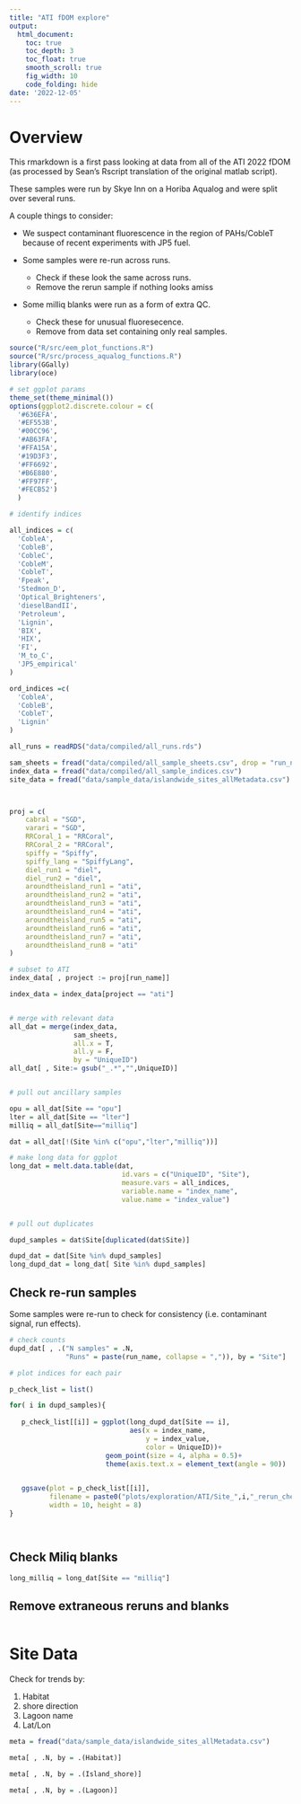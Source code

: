 ```yaml
---
title: "ATI fDOM explore"
output: 
  html_document:
    toc: true
    toc_depth: 3
    toc_float: true
    smooth_scroll: true 
    fig_width: 10
    code_folding: hide  
date: '2022-12-05'
---
```

# Overview

This rmarkdown is a first pass looking at data from all of the ATI 2022 fDOM (as processed by Sean's Rscript translation of the original matlab script).

These samples were run by Skye Inn on a Horiba Aqualog and were split over several runs.

A couple things to consider:

- We suspect contaminant fluorescence in the region of PAHs/CobleT because of recent experiments with JP5 fuel.  

- Some samples were re-run across runs.
    - Check if these look the same across runs.
    - Remove the rerun sample if nothing looks amiss
    
- Some milliq blanks were run as a form of extra QC.
    - Check these for unusual fluoresecence.
    - Remove from data set containing only real samples.


  
```r
source("R/src/eem_plot_functions.R")
source("R/src/process_aqualog_functions.R")
library(GGally)
library(oce)

# set ggplot params
theme_set(theme_minimal())
options(ggplot2.discrete.colour = c(
  '#636EFA',
  '#EF553B',
  '#00CC96',
  '#AB63FA',
  '#FFA15A',
  '#19D3F3',
  '#FF6692',
  '#B6E880',
  '#FF97FF',
  '#FECB52')
  )

# identify indices

all_indices = c(
  'CobleA',
  'CobleB',
  'CobleC',
  'CobleM',
  'CobleT',
  'Fpeak',
  'Stedmon_D',
  'Optical_Brighteners',
  'dieselBandII',
  'Petroleum',
  'Lignin',
  'BIX',
  'HIX',
  'FI',
  'M_to_C',
  'JP5_empirical'
)

ord_indices =c(
  'CobleA',
  'CobleB',
  'CobleT',
  'Lignin'
)

```


```r
all_runs = readRDS("data/compiled/all_runs.rds")

sam_sheets = fread("data/compiled/all_sample_sheets.csv", drop = "run_name")
index_data = fread("data/compiled/all_sample_indices.csv")
site_data = fread("data/sample_data/islandwide_sites_allMetadata.csv")



proj = c(
    cabral = "SGD",
    varari = "SGD",
    RRCoral_1 = "RRCoral",
    RRCoral_2 = "RRCoral",
    spiffy = "Spiffy",
    spiffy_lang = "SpiffyLang",
    diel_run1 = "diel",
    diel_run2 = "diel",
    aroundtheisland_run1 = "ati",
    aroundtheisland_run2 = "ati",
    aroundtheisland_run3 = "ati",
    aroundtheisland_run4 = "ati",
    aroundtheisland_run5 = "ati",
    aroundtheisland_run6 = "ati",
    aroundtheisland_run7 = "ati",
    aroundtheisland_run8 = "ati"
)

# subset to ATI
index_data[ , project := proj[run_name]]

index_data = index_data[project == "ati"]


# merge with relevant data
all_dat = merge(index_data,
                sam_sheets,
                all.x = T,
                all.y = F,
                by = "UniqueID")
all_dat[ , Site:= gsub("_.*","",UniqueID)]


# pull out ancillary samples

opu = all_dat[Site == "opu"]
lter = all_dat[Site == "lter"]
milliq = all_dat[Site=="milliq"]

dat = all_dat[!(Site %in% c("opu","lter","milliq"))] 

# make long data for ggplot
long_dat = melt.data.table(dat,
                            id.vars = c("UniqueID", "Site"),
                            measure.vars = all_indices,
                            variable.name = "index_name",
                            value.name = "index_value")


# pull out duplicates

dupd_samples = dat$Site[duplicated(dat$Site)]

dupd_dat = dat[Site %in% dupd_samples]
long_dupd_dat = long_dat[ Site %in% dupd_samples]


```
  


## Check re-run samples

Some samples were re-run to check for consistency (i.e. contaminant signal, run effects).

```r
# check counts
dupd_dat[ , .("N samples" = .N,
              "Runs" = paste(run_name, collapse = ",")), by = "Site"]

# plot indices for each pair

p_check_list = list()

for( i in dupd_samples){
 
   p_check_list[[i]] = ggplot(long_dupd_dat[Site == i],
                              aes(x = index_name,
                                  y = index_value,
                                  color = UniqueID))+
                        geom_point(size = 4, alpha = 0.5)+
                        theme(axis.text.x = element_text(angle = 90))

  
   ggsave(plot = p_check_list[[i]],
          filename = paste0("plots/exploration/ATI/Site_",i,"_rerun_check.pdf"),
          width = 10, height = 8)
}




```


## Check Miliq blanks

```r
long_milliq = long_dat[Site == "milliq"]


```

## Remove extraneous reruns and blanks

```r



```



# Site Data

Check for trends by:

1. Habitat
2. shore direction
3. Lagoon name
4. Lat/Lon


```r

meta = fread("data/sample_data/islandwide_sites_allMetadata.csv")

meta[ , .N, by = .(Habitat)]

meta[ , .N, by = .(Island_shore)]

meta[ , .N, by = .(Lagoon)]


```

  
  
  